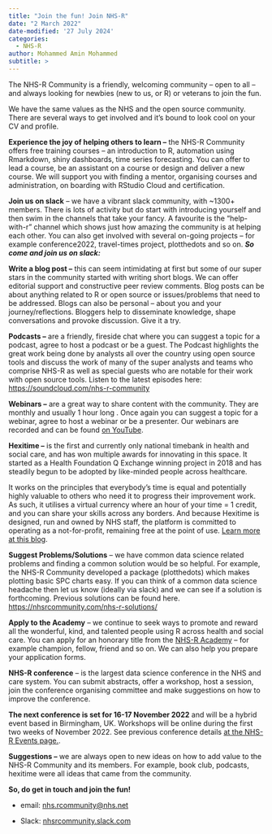 ```yaml
---
title: "Join the fun! Join NHS-R"
date: "2 March 2022"
date-modified: '27 July 2024'
categories:
  - NHS-R
author: Mohammed Amin Mohammed
subtitle: >
---
```


The NHS-R Community is a friendly, welcoming community – open to all – and always looking for newbies (new to us, or R) or veterans to join the fun.

We have the same values as the NHS and the open source community. There are several ways to get involved and it’s bound to look cool on your CV and profile.

**Experience the joy of helping others to learn –** the NHS-R Community offers free training courses – an introduction to R, automation using Rmarkdown, shiny dashboards, time series forecasting. You can offer to lead a course, be an assistant on a course or design and deliver a new course. We will support you with finding a mentor, organising courses and administration, on boarding with RStudio Cloud and certification.

**Join us on slack** – we have a vibrant slack community, with \~1300+ members. There is lots of activity but do start with introducing yourself and then swim in the channels that take your fancy. A favourite is the “help-with-r” channel which shows just how amazing the community is at helping each other. You can also get involved with several on-going projects – for example conference2022, travel-times project, plotthedots and so on. ***So come and join us on slack:***

**Write a blog post –** this can seem intimidating at first but some of our super stars in the community started with writing short blogs. We can offer editorial support and constructive peer review comments. Blog posts can be about anything related to R or open source or issues/problems that need to be addressed. Blogs can also be personal – about you and your journey/reflections. Bloggers help to disseminate knowledge, shape conversations and provoke discussion. Give it a try.

**Podcasts –** are a friendly, fireside chat where you can suggest a topic for a podcast, agree to host a podcast or be a guest. The Podcast highlights the great work being done by analysts all over the country using open source tools and discuss the work of many of the super analysts and teams who comprise NHS-R as well as special guests who are notable for their work with open source tools. Listen to the latest episodes here: <https://soundcloud.com/nhs-r-community>

**Webinars –** are a great way to share content with the community. They are monthly and usually 1 hour long . Once again you can suggest a topic for a webinar, agree to host a webinar or be a presenter. Our webinars are recorded and can be found [on YouTube](https://www.youtube.com/c/nhsrcommunity).

**Hexitime –** is the first and currently only national timebank in health and social care, and has won multiple awards for innovating in this space. It started as a Health Foundation Q Exchange winning project in 2018 and has steadily begun to be adopted by like-minded people across healthcare.

It works on the principles that everybody’s time is equal and potentially highly valuable to others who need it to progress their improvement work. As such, it utilises a virtual currency where an hour of your time = 1 credit, and you can share your skills across any borders. And because Hexitime is designed, run and owned by NHS staff, the platform is committed to operating as a not-for-profit, remaining free at the point of use. [Learn more at this blog](https://nhsrcommunity.com/blog/announcing-a-new-nhs-r-hexitime-partnership/).

**Suggest Problems/Solutions** – we have common data science related problems and finding a common solution would be so helpful. For example, the NHS-R Community developed a package (plotthedots) which makes plotting basic SPC charts easy. If you can think of a common data science headache then let us know (ideally via slack) and we can see if a solution is forthcoming. Previous solutions can be found here. <https://nhsrcommunity.com/nhs-r-solutions/>

**Apply to the Academy** – we continue to seek ways to promote and reward all the wonderful, kind, and talented people using R across health and social care. You can apply for an honorary title from the [NHS-R Academy](https://nhsrcommunity.com/nhs-r-academy/) – for example champion, fellow, friend and so on. We can also help you prepare your application forms.

**NHS-R conference** – is the largest data science conference in the NHS and care system. You can submit abstracts, offer a workshop, host a session, join the conference organising committee and make suggestions on how to improve the conference.

**The next conference is set for 16-17 November 2022** and will be a hybrid event based in Birmingham, UK. Workshops will be online during the first two weeks of November 2022. See previous conference details [at the NHS-R Events page.](https://nhsrcommunity.com/nhs-r-community-conference-2021/).

**Suggestions –** we are always open to new ideas on how to add value to the NHS-R Community and its members. For example, book club, podcasts, hexitime were all ideas that came from the community.

**So, do get in touch and join the fun!**

-   email: [nhs.rcommunity\@nhs.net](mailto:nhs.rcommunity@nhs.net)

-   Slack: [nhsrcommunity.slack.com](http://nhsrcommunity.slack.com/)
